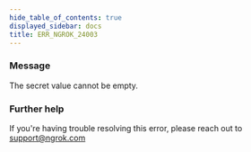 ```yaml
---
hide_table_of_contents: true
displayed_sidebar: docs
title: ERR_NGROK_24003
---
```


### Message

The secret value cannot be empty.

<ErrorDetails />

### Further help

If you're having trouble resolving this error, please reach out to [support@ngrok.com](mailto:support@ngrok.com?subject=Help%20with%20ERR_NGROK_24003)
